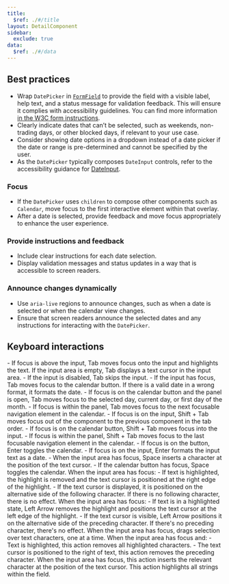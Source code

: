 ```yaml
---
title:
  $ref: ./#/title
layout: DetailComponent
sidebar:
  exclude: true
data:
  $ref: ./#/data
---
```


## Best practices

- Wrap `DatePicker` in [`FormField`](/salt/components/form-field) to provide the field with a visible label, help text, and a status message for validation feedback. This will ensure it complies with accessibility guidelines. You can find more information [in the W3C form instructions](https://www.w3.org/WAI/tutorials/forms/instructions/).
- Clearly indicate dates that can’t be selected, such as weekends, non-trading days, or other blocked days, if relevant to your use case.
- Consider showing date options in a dropdown instead of a date picker if the date or range is pre-determined and cannot be specified by the user.
- As the `DatePicker` typically composes `DateInput` controls, refer to the accessibility guidance for [DateInput](../date-input/accessibility).

### Focus

- If the `DatePicker` uses `children` to compose other components such as `Calendar`, move focus to the first interactive element within that overlay.
- After a date is selected, provide feedback and move focus appropriately to enhance the user experience.

### Provide instructions and feedback

- Include clear instructions for each date selection.
- Display validation messages and status updates in a way that is accessible to screen readers.

### Announce changes dynamically

- Use `aria-live` regions to announce changes, such as when a date is selected or when the calendar view changes.
- Ensure that screen readers announce the selected dates and any instructions for interacting with the `DatePicker`.

## Keyboard interactions

<KeyboardControls>
  <KeyboardControl keyOrCombos="Tab">
    - If focus is above the input, Tab moves focus onto the input and highlights
    the text. If the input area is empty, Tab displays a text cursor in the
    input area. - If the input is disabled, Tab skips the input. - If the input
    has focus, Tab moves focus to the calendar button. If there is a valid date
    in a wrong format, it formats the date. - If focus is on the calendar button
    and the panel is open, Tab moves focus to the selected day, current day, or
    first day of the month. - If focus is within the panel, Tab moves focus to
    the next focusable navigation element in the calendar.
  </KeyboardControl>
  <KeyboardControl keyOrCombos="Shift + Tab">
    - If focus is on the input, Shift + Tab moves focus out of the component to
    the previous component in the tab order. - If focus is on the calendar
    button, Shift + Tab moves focus into the input. - If focus is within the
    panel, Shift + Tab moves focus to the last focusable navigation element in
    the calendar.
  </KeyboardControl>
  <KeyboardControl keyOrCombos="Enter">
    - If focus is on the button, Enter toggles the calendar. - If focus is on
    the input, Enter formats the input text as a date.
  </KeyboardControl>
  <KeyboardControl keyOrCombos="Space">
    - When the input area has focus, Space inserts a character at the position
    of the text cursor. - If the calendar button has focus, Space toggles the
    calendar.
  </KeyboardControl>
  <KeyboardControl keyOrCombos="Right Arrow">
    When the input area has focus: - If text is highlighted, the highlight is
    removed and the text cursor is positioned at the right edge of the
    highlight. - If the text cursor is displayed, it is positioned on the
    alternative side of the following character. If there is no following
    character, there is no effect.
  </KeyboardControl>
  <KeyboardControl keyOrCombos="Left Arrow">
    When the input area has focus: - If text is in a highlighted state, Left
    Arrow removes the highlight and positions the text cursor at the left edge
    of the highlight. - If the text cursor is visible, Left Arrow positions it
    on the alternative side of the preceding character. If there's no preceding
    character, there's no effect.
  </KeyboardControl>
  <KeyboardControl keyOrCombos="Shift + Left Arrow / Shift + Right Arrow">
    When the input area has focus, drags selection over text characters, one at
    a time.
  </KeyboardControl>
  <KeyboardControl keyOrCombos="Backspace">
    When the input area has focus and: - Text is highlighted, this action
    removes all highlighted characters. - The text cursor is positioned to the
    right of text, this action removes the preceding character.
  </KeyboardControl>
  <KeyboardControl keyOrCombos="Alphanumeric/Special keys">
    When the input area has focus, this action inserts the relevant character at
    the position of the text cursor.
  </KeyboardControl>
  <KeyboardControl keyOrCombos="Control + A / Command + A">
    This action highlights all strings within the field.
  </KeyboardControl>
</KeyboardControls>
